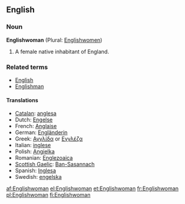==English==

===Noun===
'''Englishwoman''' (Plural: [[Englishwomen]])

# A female native inhabitant of England.

===Related terms===
*[[English]]
*[[Englishman]]

====Translations====
{{rfc-level|Translations at L4+ not in L3 POS section (AutoFormat would have corrected level of Related terms)}}
*[[Catalan]]: [[anglesa]] {{f}}
*Dutch: [[Engelse]] {{f}}
*French: [[Anglaise]] {{f}}
*German: [[Engländerin]] {{f}}
*Greek: [[Αγγλίδα]] or [[Εγγλέζα]] {{f}}
*Italian: [[inglese]] {{f}}
*Polish: [[Angielka]] {{f}}
*Romanian: [[Englezoaica]] {{f}}
*[[Scottish Gaelic]]: [[Ban-Sasannach]] {{f}}
*Spanish: [[Inglesa]] {{f}}
*Swedish: [[engelska]] {{c}}

[[af:Englishwoman]]
[[el:Englishwoman]]
[[et:Englishwoman]]
[[fr:Englishwoman]]
[[pl:Englishwoman]]
[[fi:Englishwoman]]